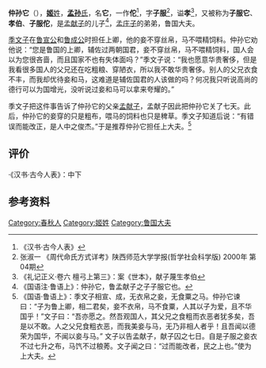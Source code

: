 {{Infobox 先秦人物
|名称= 仲孙它
|图像=
|图说=
|姓=[[姬姓|姬]]
|氏=[[孟孙氏|孟孙]]
|名=它
|字=子服
|别名=
|别字=
|谥号=孝
|时代=春秋时期
|国家=
|身份=鲁国上大夫 
|出生=
|逝世=
|在位=
|父=[[孟献子|孟献子]]
|母=
|正妻=
|妾=
|子女=[[子服惠伯|子服惠伯]]
|太子=
}}
'''仲孙它'''（{{bd|？||？||}}），[[姬姓|'''姬'''姓]]，[[孟孙氏|'''孟孙'''氏]]，名'''它'''，一作'''佗'''<ref>《汉书·古今人表》</ref>，字'''子服'''<ref>张淑一 《周代命氏方式详考》陕西师范大学学报(哲学社会科学版) 2000年 第04期</ref>，谥'''孝'''<ref>《礼记正义·卷六 檀弓上第三》：案《世本》，献子蔑生孝伯</ref>，又被称为'''子服它'''、'''孝伯'''、'''子服佗'''，是[[孟献子|孟献子]]的儿子<ref>《国语注·鲁语上》：仲孙它，鲁孟献子之子子服它也。</ref>，[[孟庄子|孟庄子]]的弟弟，鲁国大夫。

[[季文子|季文子]]在[[鲁宣公|鲁宣公]]和[[鲁成公|鲁成公]]时担任上卿，他的妾不穿丝帛，马不喂精饲料。仲孙它劝他说：“您是鲁国的上卿，辅佐过两朝国君，妾不穿丝帛，马不喂精饲料，国人会以为您很吝啬，而且国家不也有失体面吗？”季文子说：“我也愿意华贵奢侈，但是我看很多国人的父兄还在吃粗粮、穿陋衣，所以我不敢华贵奢侈。别人的父兄衣食不丰，而我却优待妾和马，这难道是辅佐国君的人该做的吗？何况我只听说高尚的德行可以为国增光，没听说过妾和马可以拿来夸耀的。”

季文子把这件事告诉了仲孙它的父亲[[孟献子|孟献子]]，孟献子因此把仲孙它关了七天。此后，仲孙它的妾穿的只是粗布，喂马的饲料也只是稗草。季文子知道后说：“有错误而能改正，是人中之俊杰。”于是推荐仲孙它担任上大夫。<ref>《国语·鲁语上》：季文子相宣、成，无衣帛之妾，无食粟之马。仲孙它谏曰：“子为鲁上卿，相二君矣，妾不衣帛，马不食粟，人其以子为爱，且不华国乎！”文子曰：“吾亦愿之。然吾观国人，其父兄之食粗而衣恶者犹多矣，吾是以不敢。人之父兄食粗衣恶，而我美妾与马，无乃非相人者乎！且吾闻以德荣为国华，不闻以妾与马。”   文子以告孟献子，献子囚之七日。自是子服之妾衣不过七升之布，马饩不过稂莠。文子闻之曰：“过而能改者，民之上也。”使为上大夫。</ref>

==评价==
·《汉书·古今人表》：中下

==参考资料==
{{reflist}}

[[Category:春秋人|Category:春秋人]]
[[Category:姬姓|Category:姬姓]]
[[Category:鲁国大夫|Category:鲁国大夫]]